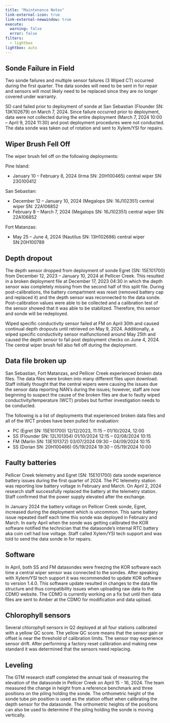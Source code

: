 ---
title: "Maintenance Notes"
link-external-icon: true
link-external-newwindow: true
execute:
  warning: false
  error: false
filters:
  - lightbox
lightbox: auto
---

## Sonde Failure in Field

Two sonde failures and multiple sensor failures (3 Wiped CT) occurred during the first quarter. The data sondes will need to be sent in for repair and sensors will most likely need to be replaced since they are no longer covered under warranty.

SD card failed prior to deployment of sonde at San Sebastian (Flounder SN: 13K102679) on March 7, 2024. Since failure occurred prior to deployment, data were not collected during the entire deployment (March 7, 2024 10:00 -- April 9, 2024 11:30) and post deployment procedures were not conducted. The data sonde was taken out of rotation and sent to Xylem/YSI for repairs. 

## Wiper Brush Fell Off

The wiper brush fell off on the following deployments:

Pine Island:

-   January 10 -- February 8, 2024 (Irma SN: 20H100465) central wiper SN: 23G100412

San Sebastian:

-   December 12 -- January 10, 2024 (Megalops SN: 16J102351) central wiper SN: 22A106852
-   February 8 -- March 7, 2024 (Megalops SN: 16J102351) central wiper SN: 22A106852

Fort Matanzas:

-   May 25 -- June 4, 2024 (Nautilus SN: 13H102686) central wiper SN:20H100789

## Depth dropout

The depth sensor dropped from deployment of sonde Egret (SN: 15E101700) from December 12, 2023 -- January 10, 2024 at Pellicer Creek. This resulted in a broken deployment file at December 17, 2023 04:30 in which the depth sensor was completely missing from the second half of this split file. During post-calibrations, the battery compartment was reset (removed battery cap and replaced it) and the depth sensor was reconnected to the data sonde. Post-calibration values were able to be collected and a calibration test of the sensor showed that it was able to be stabilized. Therefore, this sensor and sonde will be redeployed.

Wiped specific conductivity sensor failed at FM on April 30th and caused continual depth dropouts until retrieved on May 9, 2024. Additionally, a wiped specific conductivity sensor malfunctioned around May 25th and caused the depth sensor to fail post deployment checks on June 4, 2024. The central wiper brush fell also fell off during the deployment.

## Data file broken up

San Sebastian, Fort Matanzas, and Pellicer Creek experienced broken data files. The data files were broken into many different files upon download. Staff initially thought that the central wipers were causing the issues due the sensor data reporting NAN's during the issues; however, staff are now beginning to suspect the cause of the broken files are due to faulty wiped conductivity/temperature (WCT) probes but further investigation needs to be conducted. 

The following is a list of deployments that experienced broken data files and all of the WCT probes have been pulled for evaluation:

-   PC (Egret SN: 15E101700) 12/12/2023, 11:15 -- 01/10/2024, 12:00
-   SS (Flounder SN: 12L101354) 01/10/2024 12:15 -- 02/08/2024 10:15 
-   FM (Marlin SN: 13E101372) 03/07/2024 09:30 -- 04/09/2024 10:15
-   SS (Dorian SN: 20H100466) 05/19/2024 19:30 -- 05/19/2024 10:00

## Faulty batteries

Pellicer Creek telemetry and Egret (SN: 15E101700) data sonde experience battery issues during the first quarter of 2024. The PC telemetry station was reporting low battery voltage in February and March. On April 2, 2024 research staff successfully replaced the battery at the telemetry station. Staff confirmed that the power supply elevated after the exchange.

In January 2024 the battery voltage on Pellicer Creek sonde, Egret, increased during the deployment which is uncommon. This same battery issue repeated itself each time this sonde was deployed in February and March. In early April when the sonde was getting calibrated the KOR software notified the technician that the datasonde's internal RTC battery aka coin cell had low voltage. Staff called Xylem/YSI tech support and was told to send the data sonde in for repairs.

## Software

In April, both SS and FM datasondes were freezing the KOR software each time a central wiper sensor was connected to the sondes. After speaking with Xylem/YSI tech support it was recommended to update KOR software to version 1.4.0. This software update resulted in changes to the data file structure and thus compatibility issues when uploading raw data to the CDMO website. The CDMO is currently working on a fix but until then data files are sent to Amber at the CDMO for modification and data upload.

## Chlorophyll sensors

Several chlorophyll sensors in Q2 deployed at all four stations calibrated with a yellow QC score. The yellow QC score means that the sensor gain or offset is near the threshold of calibration limits. The sensor may experience sensor drift. After performing a factory reset calibration and making new standard it was determined that the sensors need replacing. 

## Leveling

The GTM research staff completed the annual task of measuring the elevation of the datasonde in Pellicer Creek on April 15 - 16, 2024. The team measured the change in height from a reference benchmark and three positions on the piling holding the sonde. The orthometric height of the sonde tube pin position is used as the station offset when calibrating the depth sensor for the datasonde. The orthometric heights of the positions can also be used to determine if the piling holding the sonde is moving vertically.   